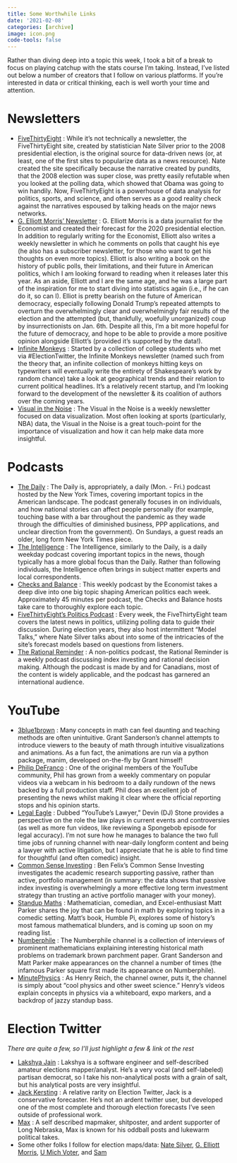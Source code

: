 ```yaml
---
title: Some Worthwhile Links
date: '2021-02-08'
categories: [archive]
image: icon.png
code-tools: false
---
```


Rather than diving deep into a topic this week, I took a bit of a break to focus on playing catchup with the stats course I’m taking. Instead, I’ve listed out below a number of creators that I follow on various platforms. If you’re interested in data or critical thinking, each is well worth your time and attention. 

# Newsletters

* [FiveThirtyEight](https://fivethirtyeight.com/) :   While it’s not technically a newsletter, the FiveThirtyEight site, created by statistician Nate Silver prior to the 2008 presidential election, is the original source for data-driven news (or, at least, one of the first sites to popularize data as a news resource). Nate created the site specifically because the narrative created by pundits, that the 2008 election was super close, was pretty easily refutable when you looked at the polling data, which showed that Obama was going to win handily. Now, FiveThirtyEight is a powerhouse of data analysis for politics, sports, and science, and often serves as a good reality check against the narratives espoused by talking heads on the major news networks.  
* [G. Elliott Morris’ Newsletter](https://gelliottmorris.substack.com/) : G. Elliott Morris is a data journalist for the Economist and created their forecast for the 2020 presidential election. In addition to regularly writing for the Economist, Elliott also writes a weekly newsletter in which he comments on polls that caught his eye (he also has a subscriber newsletter, for those who want to get his thoughts on even more topics). Elliott is also writing a book on the history of public polls, their limitations, and their future in American politics, which I am looking forward to reading when it releases later this year. 
As an aside, Elliott and I are the same age, and he was a large part of the inspiration for me to start diving into statistics again (i.e., if he can do it, so can I). Elliot is pretty bearish on the future of American democracy, especially following Donald Trump’s repeated attempts to overturn the overwhelmingly clear and overwhelmingly fair results of the election and the attempted (but, thankfully, woefully unorganized) coup by insurrectionists on Jan. 6th. Despite all this, I’m a bit more hopeful for the future of democracy, and hope to be able to provide a more positive opinion alongside Elliott’s (provided it’s supported by the data!). 
* [Infinite Monkeys](https://infinitemonkeys.substack.com/) : Started by a collection of college students who met via #ElectionTwitter, the Infinite Monkeys newsletter (named such from the theory that, an infinite collection of monkeys hitting keys on typewriters will eventually write the entirety of Shakespeare’s work by random chance) take a look at geographical trends and their relation to current political headlines. It’s a relatively recent startup, and I’m looking forward to the development of the newsletter & its coalition of authors over the coming years. 
* [Visual in the Noise](https://visualnoise.substack.com/) : The Visual in the Noise is a weekly newsletter focused on data visualization. Most often looking at sports (particularly, NBA) data, the Visual in the Noise is a great touch-point for the importance of visualization and how it can help make data more insightful. 

# Podcasts

* [The Daily](https://www.nytimes.com/column/the-daily) : The Daily is, appropriately, a daily (Mon. - Fri.) podcast hosted by the New York Times, covering important topics in the American landscape. The podcast generally focuses in on individuals, and how national stories can affect people personally (for example, touching base with a bar throughout the pandemic as they wade through the difficulties of diminished business, PPP applications, and unclear direction from the government). On Sundays, a guest reads an older, long form New York Times piece. 
* [The Intelligence](https://theintelligence.economist.com/) : The Intelligence, similarly to the Daily, is a daily weekday podcast covering important topics in the news, though typically has a more global focus than the Daily. Rather than following individuals, the Intelligence often brings in subject matter experts and local correspondents. 
* [Checks and Balance](https://www.economist.com/checks-and-balance-our-weekly-podcast-on-american-politics) : This weekly podcast by the Economist takes a deep dive into one big topic shaping American politics each week. Approximately 45 minutes per podcast, the Checks and Balance hosts take care to thoroughly explore each topic. 
* [FiveThirtyEight’s Politics Podcast](https://fivethirtyeight.com/podcasts/) : Every week, the FiveThirtyEight team covers the latest news in politics, utilizing polling data to guide their discussion. During election years, they also host intermittent “Model Talks,” where Nate Silver talks about into some of the intricacies of the site’s forecast models based on questions from listeners.  
* [The Rational Reminder](https://rationalreminder.ca/podcast-directory) : A non-politics podcast, the Rational Reminder is a weekly podcast discussing index investing and rational decision making. Although the podcast is made by and for Canadians, most of the content is widely applicable, and the podcast has garnered an international audience. 

# YouTube

* [3blue1brown](https://www.youtube.com/channel/UCYO_jab_esuFRV4b17AJtAw) : Many concepts in math can feel daunting and teaching methods are often unintuitive. Grant Sanderson’s channel attempts to introduce viewers to the beauty of math through intuitive visualizations and animations. As a fun fact, the animations are run via a python package, manim, developed on-the-fly by Grant himself!
* [Philip DeFranco](https://www.youtube.com/user/sxephil) : One of the original members of the YouTube community, Phil has grown from a weekly commentary on popular videos via a webcam in his bedroom to a daily rundown of the news backed by a full production staff. Phil does an excellent job of presenting the news whilst making it clear where the official reporting stops and his opinion starts. 
* [Legal Eagle](https://www.youtube.com/channel/UCpa-Zb0ZcQjTCPP1Dx_1M8Q) : Dubbed “YouTube’s Lawyer,” Devin (DJ) Stone provides a perspective on the role the law plays in current events and controversies (as well as more fun videos, like reviewing a Spongebob episode for legal accuracy). I’m not sure how he manages to balance the two full time jobs of running channel with near-daily longform content and being a lawyer with active litigation, but I appreciate that he is able to find time for thoughtful (and often comedic) insight.     
* [Common Sense Investing](https://www.youtube.com/channel/UCDXTQ8nWmx_EhZ2v-kp7QxA) : Ben Felix’s Common Sense Investing investigates the academic research supporting passive, rather than active, portfolio management (in summary: the data shows that passive index investing is overwhelmingly a more effective long term investment strategy than trusting an active portfolio manager with your money). 
* [Standup Maths](https://www.youtube.com/user/standupmaths) : Mathematician, comedian, and Excel-enthusiast Matt Parker shares the joy that can be found in math by exploring topics in a comedic setting. Matt’s book, Humble Pi, explores some of history’s most famous mathematical blunders, and is coming up soon on my reading list. 
* [Numberphile](https://www.youtube.com/user/numberphile) : The Numberphile channel is a collection of interviews of prominent mathematicians explaining interesting historical math problems on trademark brown parchment paper. Grant Sanderson and Matt Parker make appearances on the channel a number of times (the infamous Parker square first made its appearance on Numberphile).
* [MinutePhysics](https://www.youtube.com/user/minutephysics/featured) : As Henry Reich, the channel owner, puts it, the channel is simply about “cool physics and other sweet science.” Henry’s videos explain concepts in physics via a whiteboard, expo markers, and a backdrop of jazzy standup bass. 

# Election Twitter

:::{.alert-info}
*There are quite a few, so I'll just highlight a few & link ot the rest*
:::

* [Lakshya Jain](https://twitter.com/lxeagle17) : Lakshya is a software engineer and self-described amateur elections mapper/analyst. He’s a very vocal (and self-labeled) partisan democrat, so I take his non-analytical posts with a grain of salt, but his analytical posts are very insightful.
* [Jack Kersting](https://twitter.com/jhkersting) : A relative rarity on Election Twitter, Jack is a conservative forecaster. He’s not an ardent twitter user, but developed one of the most complete and thorough election forecasts I’ve seen outside of professional work. 
* [Max](https://twitter.com/maxtmcc) : A self described mapmaker, shitposter, and ardent supporter of Long Nebraska, Max is known for his oddball posts and lukewarm political takes.
* Some other folks I follow for election maps/data: [Nate Silver](https://twitter.com/NateSilver538), [G. Elliott Morris](https://twitter.com/gelliottmorris), [U Mich Voter](https://twitter.com/umichvoter99), and [Sam](https://twitter.com/norwood270)